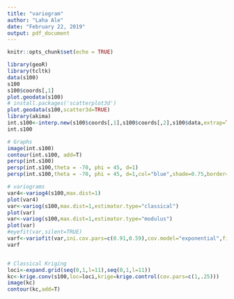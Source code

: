 ---
title: "variogram"
author: "Laha Ale"
date: "February 22, 2019"
output: pdf_document
---

```{r setup, include=FALSE}
knitr::opts_chunk$set(echo = TRUE)
```

```{r varigo}
library(geoR)
library(tcltk)
data(s100)
s100
s100$coords[,1]
plot.geodata(s100)
# install.packages('scatterplot3d')
plot.geodata(s100,scatter3d=TRUE)
library(akima)
int.s100<-interp.new(s100$coords[,1],s100$coords[,2],s100$data,extrap=TRUE)
int.s100

# Graphs
image(int.s100)
contour(int.s100, add=T)
persp(int.s100)
persp(int.s100,theta = -70, phi = 45, d=1)
persp(int.s100,theta = -70, phi = 45, d=1,col="blue",shade=0.75,border=NA)

# variograms
var4<-variog4(s100,max.dist=1)
plot(var4)
var<-variog(s100,max.dist=1,estimator.type="classical")
plot(var)
var<-variog(s100,max.dist=1,estimator.type="modulus")
plot(var)
#eyefit(var,silent=TRUE)
varf<-variofit(var,ini.cov.pars=c(0.91,0.59),cov.model="exponential",fix.nugget=FALSE, nugget=0.23)
varf


# Classical Kriging
loci<-expand.grid(seq(0,1,l=11),seq(0,1,l=11))
kc<-krige.conv(s100,loc=loci,krige=krige.control(cov.pars=c(1,.25)))
image(kc)
contour(kc,add=T)
```
